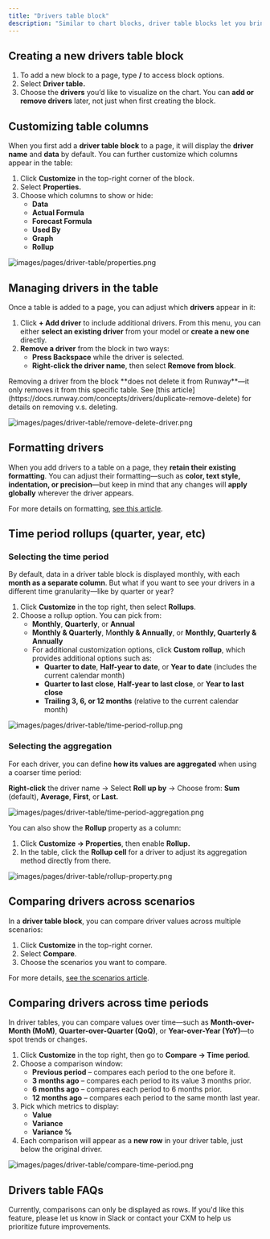 ```yaml
---
title: "Drivers table block"
description: "Similar to chart blocks, driver table blocks let you bring in drivers from across Runway onto a single page—but instead of visualizing them as charts, they are displayed in a table format."
---
```


## **Creating a new drivers table block**

1. To add a new block to a page, type **/** to access block options.
2. Select **Driver table.**
3. Choose the **drivers** you’d like to visualize on the chart. You can **add or remove drivers** later, not just when first creating the block.

## Customizing table columns

When you first add a **driver table block** to a page, it will display the **driver name** and **data** by default. You can further customize which columns appear in the table:

1. Click **Customize** in the top-right corner of the block.
2. Select **Properties.**
3. Choose which columns to show or hide:
   - **Data**
   - **Actual Formula**
   - **Forecast Formula**
   - **Used By**
   - **Graph**
   - **Rollup**

![images/pages/driver-table/properties.png](/images/pages/driver-table/properties.png)

## **Managing drivers in the table**

Once a table is added to a page, you can adjust which **drivers** appear in it:

1. Click **\+ Add driver** to include additional drivers. From this menu, you can either **select an existing driver** from your model or **create a new one** directly.
2. **Remove a driver** from the block in two ways:
   - **Press Backspace** while the driver is selected.
   - **Right-click the driver name**, then select **Remove from block**.

<Check>
  Removing a driver from the block **does not delete it from Runway**—it only removes it from this specific table. See [this article](https://docs.runway.com/concepts/drivers/duplicate-remove-delete) for details on removing v.s. deleting.
</Check>

![images/pages/driver-table/remove-delete-driver.png](/images/pages/driver-table/remove-delete-driver.png)

## Formatting drivers

When you add drivers to a table on a page, they **retain their existing formatting**. You can adjust their formatting—such as **color, text style, indentation, or precision**—but keep in mind that any changes will **apply globally** wherever the driver appears.

For more details on formatting, [see this article](https://docs.runway.com/concepts/drivers/driver-formatting).

## Time period rollups (quarter, year, etc)

### Selecting the time period

By default, data in a driver table block is displayed monthly, with each **month as a separate column**. But what if you want to see your drivers in a different time granularity—like by quarter or year?

1. Click **Customize** in the top right, then select **Rollups**.
2. Choose a rollup option. You can pick from:
   - **Monthly**, **Quarterly**, or **Annual**
   - **Monthly & Quarterly**, M**onthly & Annually**, or **Monthly, Quarterly & Annually**
   - For additional customization options, click **Custom rollup**, which provides additional options such as:
     - **Quarter to date**, **Half-year to date**, or **Year to date** (includes the current calendar month)
     - **Quarter to last close**, **Half-year to last close**, or **Year to last close**
     - **Trailing 3, 6, or 12 months** (relative to the current calendar month)

![images/pages/driver-table/time-period-rollup.png](/images/pages/driver-table/time-period-rollup.png)

### Selecting the aggregation

For each driver, you can define **how its values are aggregated** when using a coarser time period:

**Right-click** the driver name → Select **Roll up by** → Choose from: **Sum** (default), **Average**, **First**, or **Last.**

![images/pages/driver-table/time-period-aggregation.png](/images/pages/driver-table/time-period-aggregation.png)

You can also show the **Rollup** property as a column:

1. Click **Customize → Properties**, then enable **Rollup.**
2. In the table, click the **Rollup cell** for a driver to adjust its aggregation method directly from there.

![images/pages/driver-table/rollup-property.png](/images/pages/driver-table/rollup-property.png)

## **Comparing drivers across scenarios**

In a **driver table block**, you can compare driver values across multiple scenarios:

1. Click **Customize** in the top-right corner.
2. Select **Compare**.
3. Choose the scenarios you want to compare.

For more details, [see the scenarios article](https://docs.runway.com/concepts/scenarios#comparing-scenarios).

## **Comparing drivers across time periods**

In driver tables, you can compare values over time—such as **Month-over-Month (MoM)**, **Quarter-over-Quarter (QoQ)**, or **Year-over-Year (YoY)**—to spot trends or changes.

1. Click **Customize** in the top right, then go to **Compare → Time period**.
2. Choose a comparison window:
   - **Previous period** – compares each period to the one before it.
   - **3 months ago** – compares each period to its value 3 months prior.
   - **6 months ago** – compares each period to 6 months prior.
   - **12 months ago** – compares each period to the same month last year.
3. Pick which metrics to display:
   - **Value**
   - **Variance**
   - **Variance %**
4. Each comparison will appear as a **new row** in your driver table, just below the original driver.

![images/pages/driver-table/compare-time-period.png](/images/pages/driver-table/compare-time-period.png)

## Drivers table FAQs

<Accordion title="Can time period comparisons be displayed as columns instead of rows?" icon="sparkles">
  Currently, comparisons can only be displayed as rows. If you'd like this feature, please let us know in Slack or contact your CXM to help us prioritize future improvements.
</Accordion>